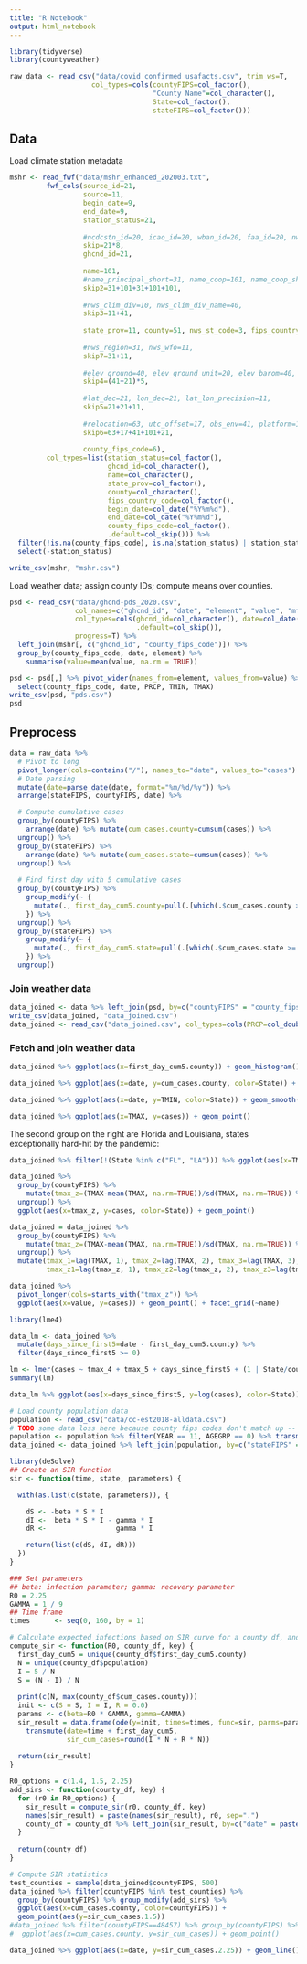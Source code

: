 ```yaml
---
title: "R Notebook"
output: html_notebook
---
```


```r
library(tidyverse)
library(countyweather)
```

```r
raw_data <- read_csv("data/covid_confirmed_usafacts.csv", trim_ws=T,
                    col_types=cols(countyFIPS=col_factor(),
                                   "County Name"=col_character(),
                                   State=col_factor(),
                                   stateFIPS=col_factor()))
```

## Data

Load climate station metadata

```r
mshr <- read_fwf("data/mshr_enhanced_202003.txt",
         fwf_cols(source_id=21,
                  source=11,
                  begin_date=9,
                  end_date=9,
                  station_status=21,
                  
                  #ncdcstn_id=20, icao_id=20, wban_id=20, faa_id=20, nwsli_id=20, wmo_id=20, coop_id=20, transmittal_id=20,
                  skip=21*8,
                  ghcnd_id=21,
                  
                  name=101,
                  #name_principal_short=31, name_coop=101, name_coop_short=31, name_publication=101, name_alias=101,
                  skip2=31+101+31+101+101,
                  
                  #nws_clim_div=10, nws_clim_div_name=40, 
                  skip3=11+41,
                  
                  state_prov=11, county=51, nws_st_code=3, fips_country_code=3, fips_country_name=101,
                  
                  #nws_region=31, nws_wfo=11, 
                  skip7=31+11,
                  
                  #elev_ground=40, elev_ground_unit=20, elev_barom=40, elev_barom_unit=20, elev_air=40, elev_air_unit=20, elev_zerodat=40, elev_zerodat_unit=20, elev_unk=40, elev_unk_unit=20, 
                  skip4=(41+21)*5,
                  
                  #lat_dec=21, lon_dec=21, lat_lon_precision=11,
                  skip5=21+21+11,
                  
                  #relocation=63, utc_offset=17, obs_env=41, platform=101, ghcnmlt_id=21,
                  skip6=63+17+41+101+21,
                  
                  county_fips_code=6),
         col_types=list(station_status=col_factor(),
                        ghcnd_id=col_character(),
                        name=col_character(),
                        state_prov=col_factor(),
                        county=col_character(),
                        fips_country_code=col_factor(),
                        begin_date=col_date("%Y%m%d"),
                        end_date=col_date("%Y%m%d"),
                        county_fips_code=col_factor(),
                        .default=col_skip())) %>%
  filter(!is.na(county_fips_code), is.na(station_status) | station_status != "CLOSED") %>% 
  select(-station_status)

write_csv(mshr, "mshr.csv")
```

Load weather data; assign county IDs; compute means over counties.

```r
psd <- read_csv("data/ghcnd-pds_2020.csv",
                col_names=c("ghcnd_id", "date", "element", "value", "mflag", "qflag", "sflag", "obs_time"),
                col_types=cols(ghcnd_id=col_character(), date=col_date(format="%Y%m%d"), element=col_factor(), value=col_double(),
                               .default=col_skip()),
                progress=T) %>% 
  left_join(mshr[, c("ghcnd_id", "county_fips_code")]) %>% 
  group_by(county_fips_code, date, element) %>%
    summarise(value=mean(value, na.rm = TRUE))

psd <- psd[,] %>% pivot_wider(names_from=element, values_from=value) %>%
  select(county_fips_code, date, PRCP, TMIN, TMAX)
write_csv(psd, "pds.csv")
psd
```


## Preprocess

```r
data = raw_data %>% 
  # Pivot to long
  pivot_longer(cols=contains("/"), names_to="date", values_to="cases") %>% 
  # Date parsing
  mutate(date=parse_date(date, format="%m/%d/%y")) %>% 
  arrange(stateFIPS, countyFIPS, date) %>%

  # Compute cumulative cases
  group_by(countyFIPS) %>% 
    arrange(date) %>% mutate(cum_cases.county=cumsum(cases)) %>% 
  ungroup() %>% 
  group_by(stateFIPS) %>% 
    arrange(date) %>% mutate(cum_cases.state=cumsum(cases)) %>% 
  ungroup() %>% 
  
  # Find first day with 5 cumulative cases
  group_by(countyFIPS) %>%
    group_modify(~ {
      mutate(., first_day_cum5.county=pull(.[which(.$cum_cases.county >= 5)[1],], "date"))
    }) %>% 
  ungroup() %>% 
  group_by(stateFIPS) %>%
    group_modify(~ {
      mutate(., first_day_cum5.state=pull(.[which(.$cum_cases.state >= 5)[1],], "date"))
    }) %>%
  ungroup()
```

### Join weather  data

```r
data_joined <- data %>% left_join(psd, by=c("countyFIPS" = "county_fips_code", "date"))
write_csv(data_joined, "data_joined.csv")
data_joined <- read_csv("data_joined.csv", col_types=cols(PRCP=col_double(), TMAX=col_double(), TMIN=col_double()))
```


### Fetch and join weather data


```r
data_joined %>% ggplot(aes(x=first_day_cum5.county)) + geom_histogram()
```


```r
data_joined %>% ggplot(aes(x=date, y=cum_cases.county, color=State)) + geom_smooth()# , color=State)) + geom_smooth()
```

```r
data_joined %>% ggplot(aes(x=date, y=TMIN, color=State)) + geom_smooth()
```

```r
data_joined %>% ggplot(aes(x=TMAX, y=cases)) + geom_point()
```

The second group on the right are Florida and Louisiana, states exceptionally hard-hit by the pandemic:
```r
data_joined %>% filter(!(State %in% c("FL", "LA"))) %>% ggplot(aes(x=TMAX, y=cases, color=State)) + geom_point()
```

```r
data_joined %>% 
  group_by(countyFIPS) %>% 
    mutate(tmax_z=(TMAX-mean(TMAX, na.rm=TRUE))/sd(TMAX, na.rm=TRUE)) %>% 
  ungroup() %>%
  ggplot(aes(x=tmax_z, y=cases, color=State)) + geom_point()
```

```r
data_joined = data_joined %>% 
  group_by(countyFIPS) %>% 
    mutate(tmax_z=(TMAX-mean(TMAX, na.rm=TRUE))/sd(TMAX, na.rm=TRUE)) %>% 
  ungroup() %>%
  mutate(tmax_1=lag(TMAX, 1), tmax_2=lag(TMAX, 2), tmax_3=lag(TMAX, 3), tmax_4=lag(TMAX, 4), tmax_5=lag(TMAX, 5),
         tmax_z1=lag(tmax_z, 1), tmax_z2=lag(tmax_z, 2), tmax_z3=lag(tmax_z, 3), tmax_z4=lag(tmax_z, 4), tmax_z5=lag(tmax_z, 5))

data_joined %>%
  pivot_longer(cols=starts_with("tmax_z")) %>%
  ggplot(aes(x=value, y=cases)) + geom_point() + facet_grid(~name)
```

```r
library(lme4)

data_lm <- data_joined %>% 
  mutate(days_since_first5=date - first_day_cum5.county) %>% 
  filter(days_since_first5 >= 0)

lm <- lmer(cases ~ tmax_4 + tmax_5 + days_since_first5 + (1 | State/countyFIPS), data=data_lm)
summary(lm)

data_lm %>% ggplot(aes(x=days_since_first5, y=log(cases), color=State)) + geom_point()
```
```r
# Load county population data
population <- read_csv("data/cc-est2018-alldata.csv")
# TODO some data loss here because county fips codes don't match up -- they're 3 digits in census data, but 5 in NCDC
population <- population %>% filter(YEAR == 11, AGEGRP == 0) %>% transmute(State=as.double(STATE), "County Name"=CTYNAME, population=TOT_POP)
data_joined <- data_joined %>% left_join(population, by=c("stateFIPS" = "State", "County Name"))
```

```r
library(deSolve)
## Create an SIR function
sir <- function(time, state, parameters) {

  with(as.list(c(state, parameters)), {

    dS <- -beta * S * I
    dI <-  beta * S * I - gamma * I
    dR <-                 gamma * I

    return(list(c(dS, dI, dR)))
  })
}

### Set parameters
## beta: infection parameter; gamma: recovery parameter
R0 = 2.25
GAMMA = 1 / 9
## Time frame
times      <- seq(0, 160, by = 1)

# Calculate expected infections based on SIR curve for a county df, and add to county df.
compute_sir <- function(R0, county_df, key) {
  first_day_cum5 = unique(county_df$first_day_cum5.county)
  N = unique(county_df$population)
  I = 5 / N
  S = (N - I) / N
  
  print(c(N, max(county_df$cum_cases.county)))
  init <- c(S = S, I = I, R = 0.0)
  params <- c(beta=R0 * GAMMA, gamma=GAMMA)
  sir_result = data.frame(ode(y=init, times=times, func=sir, parms=params)) %>% 
    transmute(date=time + first_day_cum5,
              sir_cum_cases=round(I * N + R * N))
  
  return(sir_result)
}

R0_options = c(1.4, 1.5, 2.25)
add_sirs <- function(county_df, key) {
  for (r0 in R0_options) {
    sir_result = compute_sir(r0, county_df, key)
    names(sir_result) = paste(names(sir_result), r0, sep=".")
    county_df = county_df %>% left_join(sir_result, by=c("date" = paste("date", r0, sep=".")))
  }
  
  return(county_df)
}

# Compute SIR statistics
test_counties = sample(data_joined$countyFIPS, 500)
data_joined %>% filter(countyFIPS %in% test_counties) %>% 
  group_by(countyFIPS) %>% group_modify(add_sirs) %>% 
  ggplot(aes(x=cum_cases.county, color=countyFIPS)) +
  geom_point(aes(y=sir_cum_cases.1.5))
#data_joined %>% filter(countyFIPS==48457) %>% group_by(countyFIPS) %>% group_modify(add_sir) %>%
#  ggplot(aes(x=cum_cases.county, y=sir_cum_cases)) + geom_point()

data_joined %>% ggplot(aes(x=date, y=sir_cum_cases.2.25)) + geom_line()
```

